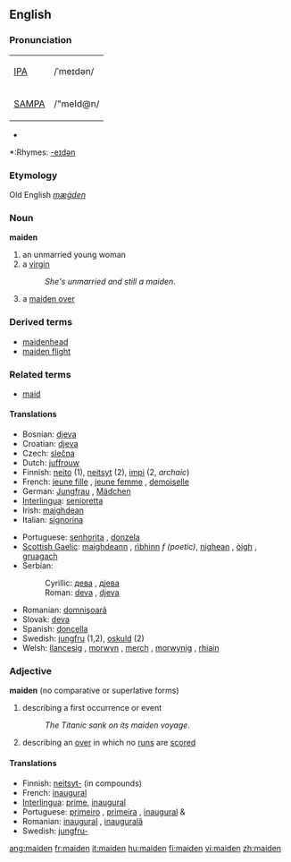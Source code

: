 ==English==

===Pronunciation===
{| border=1 cellpadding=5
| [[w:IPA|IPA]] || /ˈmeɪdən/
|-
| [[w:SAMPA|SAMPA]] || /"meId@n/
|}
*{{audio|en-us-maiden.ogg|Audio (US)}}

*:Rhymes: [[Rhymes:English:-eɪdən|-eɪdən]]

===Etymology===
Old English ''[[mæġden]]''

===Noun===
'''maiden'''

# an unmarried young woman
# a [[virgin]]
#:''She's unmarried and still a maiden''.
# {{cricket}} a [[maiden over]]

===Derived terms===
*[[maidenhead]]
*[[maiden flight]]

===Related terms===
*[[maid]]

====Translations====
{{top}}
*Bosnian: [[djeva#Bosnian|djeva]] {{f}}
*Croatian: [[djeva#Croatian|djeva]] {{f}}
*Czech: [[slečna]]  {{f}}
*Dutch: [[juffrouw]] {{f}}
*Finnish: [[neito]] (1), [[neitsyt]] (2), [[impi]] (2, ''archaic'')
*French: [[jeune fille]] {{f}}, [[jeune femme]] {{f}}, [[demoiselle]] {{f}}
*German: [[Jungfrau]] {{f}}, [[Mädchen]] {{n}}
*[[Interlingua]]: [[senioretta]]
*Irish: [[maighdean]] {{f}}
*Italian: [[signorina]] {{f}}
{{mid}}
*Portuguese: [[senhorita]] {{f}}, [[donzela]] {{f}}
*[[Scottish Gaelic]]: [[maighdeann]] {{f}}, [[rìbhinn]] ''f (poetic)'', [[nighean]] {{f}}, [[òigh]] {{f}}, [[gruagach]] {{f}}
*Serbian:
*:Cyrillic: [[дева#Serbian|дева]] {{f}}, [[дјева#Serbian|дјева]] {{f}}
*:Roman: [[deva#Serbian|deva]] {{f}}, [[djeva#Serbian|djeva]] {{f}}
*Romanian: [[domnişoară]] {{f}}
*Slovak: [[deva#Slovak|deva]] {{f}}
*Spanish: [[doncella]] {{f}}
*Swedish: [[jungfru]] {{c}} (1,2), [[oskuld]] {{c}} (2)
*Welsh: [[llancesig]] {{f}}, [[morwyn]] {{f}}, [[merch]] {{f}}, [[morwynig]] {{f}}, [[rhiain]] {{f}}
{{bottom}}

===Adjective===
'''maiden''' (no comparative or superlative forms)

# describing a first occurrence or event
#:''The Titanic sank on its maiden voyage''.
# {{cricket}} describing an [[over]] in which no [[run]]s are [[score]]d

====Translations====
*Finnish: [[neitsyt-]] (in compounds)
*French: [[inaugural]]
*[[Interlingua]]: [[prime]], [[inaugural]]
*Portuguese: [[primeiro]] {{m}}, [[primeira]] {{f}}, [[inaugural]] {{m}} & {{f}}
*Romanian: [[inaugural]] {{m}}, [[inaugurală]] {{f}}
*Swedish: [[jungfru-]]

[[ang:maiden]]
[[fr:maiden]]
[[it:maiden]]
[[hu:maiden]]
[[fi:maiden]]
[[vi:maiden]]
[[zh:maiden]]